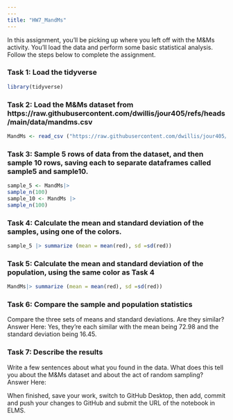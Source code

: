 ```yaml
---
---
title: "HW7_MandMs"
---
```


In this assignment, you'll be picking up where you left off with the M&Ms activity. You'll load the data and perform some basic statistical analysis. Follow the steps below to complete the assignment.

### Task 1: Load the tidyverse
```r
library(tidyverse)
```


### Task 2: Load the M&Ms dataset from https://raw.githubusercontent.com/dwillis/jour405/refs/heads/main/data/mandms.csv
```r
MandMs <- read_csv ("https://raw.githubusercontent.com/dwillis/jour405/refs/heads/main/data/mandms.csv")
```


### Task 3: Sample 5 rows of data from the dataset, and then sample 10 rows, saving each to separate dataframes called sample5 and sample10.
```r
sample_5 <- MandMs|>
sample_n(100) 
sample_10 <- MandMs |> 
sample_n(100)
```

### Task 4: Calculate the mean and standard deviation of the samples, using one of the colors.
```r
sample_5 |> summarize (mean = mean(red), sd =sd(red)) 

```



### Task 5: Calculate the mean and standard deviation of the population, using the same color as Task 4
```r
MandMs|> summarize (mean = mean(red), sd =sd(red)) 
```


### Task 6: Compare the sample and population statistics

Compare the three sets of means and standard deviations. Are they similar?
Answer Here: Yes, they're each similar with the mean being 72.98 and the standard deviation being 16.45.

### Task 7: Describe the results

Write a few sentences about what you found in the data. What does this tell you about the M&Ms dataset and about the act of random sampling?
Answer Here: 


When finished, save your work, switch to GitHub Desktop, then add, commit and push your changes to GitHub and submit the URL of the notebook in ELMS.
